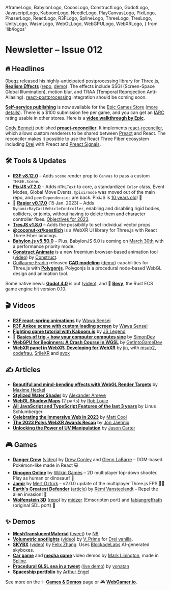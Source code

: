   AframeLogo,
  BabylonLogo,
  CocosLogo,
  ConstructLogo,
  GodotLogo,
  JavascriptLogo,
  KaboomLogo,
  NeedleLogo,
  PlayCanvasLogo,
  PixiLogo,
  PhaserLogo,
  ReactLogo,
  R3FLogo,
  SplineLogo,
  ThreeLogo,
  TresLogo,
  UnityLogo,
  WasmLogo,
  WebGLLogo,
  WebGPULogo,
  WebXRLogo,
} from 'lib/logos'

# Newsletter – Issue 012

<SubTitleDate value="2023-03-15" />

<NoBulletListStyles />
<NewsletterStyles />

## 🔥 Headlines

<ThreeLogo /> [0beqz](https://x.com/0beqz) released his highly-anticipated postprocessing library
for Three.js, [**Realism Effects**](https://x.com/0beqz/status/1632109961768476672)
([repo](https://github.com/0beqz/realism-effects), [demo](https://realism-effects.vercel.app/)). The
effects include SSGI (Screen-Space Global Illumination), motion blur, and TRAA (Temporal
Reprojection
Anti-Aliasing). <R3FLogo /> [react-postprocessing](https://github.com/pmndrs/react-postprocessing)
integration should be coming soon.

[**Self-service publishing**](https://www.unrealengine.com/en-US/blog/self-service-publishing-now-available-for-the-epic-games-store) is now available for the [Epic Games Store](https://store.epicgames.com/) ([more details](https://store.epicgames.com/en-US/news/epic-games-store-launches-self-publishing-tools-for-game-developers-and-publishers)). There is a $100 submission fee per game, and you can get an [IARC](https://en.wikipedia.org/wiki/International_Age_Rating_Coalition) rating usable in other stores. Here is a [**video walkthrough by Epic**](https://www.youtube.com/live/dV8L5pto39k?feature=share&t=544).

<R3FLogo /> [Cody Bennett](https://x.com/Cody_J_Bennett) published
[**preact-reconcilier**](https://x.com/Cody_J_Bennett/status/1632674026408558592). It implements
[react-reconciler](https://www.npmjs.com/package/react-reconciler), which allows custom renderers to
be shared between [Preact](https://preactjs.com/) and React. The reconciler makes it possible to use
the React Three Fiber ecosystem including [Drei](https://github.com/pmndrs/drei) with Preact and
[Preact Signals](https://x.com/Cody_J_Bennett/status/1633063536158023680).

## 🛠 Tools & Updates

- <R3FLogo /> [**R3F v8.12.0**](https://github.com/pmndrs/react-three-fiber/releases) – Adds `scene`
  render prop to `Canvas` to pass a custom `THREE.Scene`.
- <PixiLogo /> [**PixiJS v7.2.0**](https://github.com/pixijs/pixijs/releases) – Adds `HTMLText` to
  core, a standardized `Color` class, Event Modes, Global Move Events. `@pixi/node` was moved out of
  the main repo, and `peerDependencies` are back. PixiJS is [10 years
  old](https://x.com/PixiJS/status/1633163753603702784)! 🎂
- 🤺 [**Rapier v0.17.0**](https://github.com/dimforge/rapier/blob/13816245790b6b8b3791d80000c3350ba0a42053/CHANGELOG.md) (15 Jan. 2023) – Adds `DynamicRayCastVehicleController`, enabling and disabling rigid bodies, colliders, or joints, without having to delete them and character controller fixes. [Objectives for 2023](https://www.dimforge.com/blog/2023/01/22/the-year-2022-in-dimforge).
- <TresLogo /> [**TresJS v1.8.0**](https://x.com/alvarosabu/status/1631670719955255298) – Adds the
  possibility to set individual vector props.
- <WebXRLogo /> [**@coconut-xr/koestlich**](https://coconut-xr.github.io/koestlich/) is a WebXR UI
  library for <ThreeLogo /> Three.js with <R3FLogo /> React Three Fiber bindings.
- <BabylonLogo /> [**Babylon.js v5.50.0**](https://github.com/BabylonJS/Babylon.js/releases) – Plus,
  BabylonJS 6.0 is coming on [March 30th](https://x.com/babylonjs/status/1632803229057662976) with a
  performance priority mode.
- <ConstructLogo /> [**Construct
  Animate**](https://www.construct.net/en/blogs/construct-official-blog-1/launching-construct-animate-1612)
  is a new freemium browser-based animation tool
  ([video](https://www.youtube.com/watch?v=dmTl0dyy4D4)) by
  [Construct](https://www.construct.net/en).
- <ThreeLogo /> [Guillaume Fradin](https://x.com/fradingue) released [**CAD
  modeling**](https://x.com/fradingue/status/1634604273433563137)
  ([demo](https://polygonjs.com/examples/bycategory:modeling:cadbasics)) capabilities for Three.js
  with [**Polygonjs**](https://polygonjs.com/). Polygonjs is a procedural node-based WebGL design
  and animation tool.

Some native news: <GodotLogo /> [**Godot 4.0**](https://godotengine.org/article/godot-4-0-sets-sail/) is out ([video](https://www.youtube.com/watch?v=chXAjMQrcZk)), and 🦀 [**Bevy**](https://bevyengine.org/news/bevy-0-10/), the Rust ECS game engine hit version 0.10.

## 🎬 Videos

- <R3FLogo /> [**R3F react-spring animations**](https://www.youtube.com/watch?v=kOeflXVJ0cc) by
  [Wawa Sensei](https://x.com/wawasensei)
- <R3FLogo /> [**R3F Ankou scene with custom loading
  screen**](https://www.youtube.com/watch?v=L12wIvuZTOY) by [Wawa Sensei](https://x.com/wawasensei)
- <KaboomLogo /> [**Fighting game tutorial with
  Kaboom.js**](https://www.youtube.com/watch?v=TLH0taCeE6I) by [JS
  Legend](https://x.com/JSLegendDev)
- 📐 [**Basics of trig + how your computer computes sine**](https://www.youtube.com/watch?v=kkMt4lrJzs8) by [SimonDev](https://x.com/iced_coffee_dev)
- <WebGPULogo /> [**WebGPU for Beginners: A Crash Course in
  WGSL**](https://www.youtube.com/watch?v=vPEiCNjjjFU&list=PLn3eTxaOtL2Ns3wkxdyS3CiqkJuwQdZzn) by
  [GetIntoGameDev](https://www.youtube.com/@GetIntoGameDev)
- <WebXRLogo /> [**WebXR panel in WebXR: Developing for
  WebXR**](https://www.youtube.com/watch?v=0QQyqRGnINs) by [jin](https://x.com/dankvr), with
  [msub2](https://x.com/msub2official), [codefrau](https://x.com/codefrau),
  [SrileXR](https://x.com/srilexr) and [svox](https://svox.glitch.me/)

## ✍️ Articles

- <R3FLogo /> [**Beautiful and mind-bending effects with WebGL Render
  Targets**](https://blog.maximeheckel.com/posts/beautiful-and-mind-bending-effects-with-webgl-render-targets/)
  by [Maxime Heckel](https://x.com/MaximeHeckel)
- <UnityLogo /> [**Stylized Water
  Shader**](https://alexanderameye.github.io/notes/stylized-water-shader/) by [Alexander
  Ameye](https://x.com/alexanderameye)
- <WebGLLogo /> [**WebGL Shadow
  Maps**](https://roblouie.com/article/1034/webgl-shadow-maps-part-1-as-simple-as-possible/) (2
  parts) by [Rob Louie](https://x.com/rob_louie)
- <JavascriptLogo /> [**All JavaScript and TypeScript Features of the last 3
  years**](https://betterprogramming.pub/all-javascript-and-typescript-features-of-the-last-3-years-629c57e73e42)
  by Linus Schlumberger
- <WebXRLogo /> [**Celebrating the Immersive Web in
  2023**](https://mattcool.tech/posts/celebrating-the-immersive-web-in-2023) by [Matt
  Cool](https://x.com/MattBCool)
- <WebXRLogo /> [**The 2023 Polys WebXR Awards
  Recap**](https://arpost.co/2023/03/07/the-2023-polys-webxr-awards-recap/) by [Jon
  Jaehnig](https://x.com/JaehnigJon)
- <BabylonLogo /> [**Unlocking the Power of UV
  Manipulation**](https://babylonjs.medium.com/unlocking-the-power-of-uv-manipulation-3114c1501232)
  by [Jason Carter](https://x.com/pirate_jc)

## 🎮 Games

- <ReactLogo /> [**Danger Crew**](https://play.thedangercrew.com/)
  ([video](https://www.youtube.com/watch?v=nHaiLWUaWWw)) by [Drew
  Conley](https://x.com/drewconley13) and [Glenn LaBarre](https://x.com/GlennLaBarre) – DOM-based
  Pokémon-like made in React 💻
- <PhaserLogo /> [**Dinogen Online**](https://dinogenonline.com/play/) by [Wilkin
  Games](https://wilkingames.com/) – 2D multiplayer top-down shooter. Play as human or dinosaur! 🦖
- <ThreeLogo /> [**Jamir**](https://jamir.io/) by [Mert Öztürk](https://x.com/jamir_io) – v2.0.0
  update of the multiplayer Three.js FPS 🧑‍🚀
- <PixiLogo /> [**Earth's Greatest Defender**](https://egd.tap2play.io/)
  ([article](https://www.indiedb.com/games/earths-greatest-defender/news/introducing-earths-greatest-defender))
  by [Rémi Vansteelandt](https://x.com/remvst) – Repel the alien invasion! 👾
- <WasmLogo /> [**Wolfenstein 3D**](https://wolfenstein.netlify.app/)
  ([repo](https://github.com/midzer/wolf4sdl)) by [midzer](https://github.com/midzer) (Emscripten
  port) and [fabiangreffrath](https://github.com/fabiangreffrath) (original SDL port) 🔫

## ✨ Demos

- <ThreeLogo /> [**MeshTranslucentMaterial**](https://n8python.github.io/subsurfaceScatteringMat/)
  ([tweet](https://x.com/N8Programs/status/1634338290412273670)) by [N8](https://x.com/N8Programs)
- <ThreeLogo /> [**Volumetric
  spotlights**](https://vis-prime.github.io/explore-vanilla-drei/?scene=WIP_SpotLight1)
  ([video](https://x.com/vis_prime/status/1635468289316114433)) by
  [V_Prime](https://x.com/vis_prime) for [Drei vanilla](https://github.com/pmndrs/drei-vanilla).
- <WebXRLogo /> [**SKYBX**](https://skybx.elixrjs.io/)
  ([video](https://x.com/felix_trz/status/1630864195796480001)) by [Felix
  Zhang](https://x.com/felix_trz). Uses [BlockadeLabs](https://www.blockadelabs.com/) AI-generated
  skyboxes.
- <SplineLogo /> [**Car game**](https://x.com/Mark_Linington/status/1630731234015064066) and
  [**mecha game**](https://x.com/Mark_Linington/status/1632057100162732034) video demos by [Mark
  Linington](https://x.com/Mark_Linington), made in [Spline](https://spline.design/).
- <WebGLLogo /> [**Procedural GLSL sea in a
  tweet**](https://x.com/zozuar/status/1632160439944478721) ([live
  demo](https://twigl.app/?ol=true&ss=-NPivuXkgj-je0DIXAPx)) by [yonatan](https://x.com/zozuar)
- <R3FLogo /> [**Spaceship portfolio**](https://aengel-dev.com/) by [Arthur
  Engel](https://x.com/ArthurEngelDev)

See more on the ✨ [**Games & Demos**](https://www.webgamedev.com/games-demos) page or 🎮 [**WebGamer.io**](https://webgamer.io/).

<NewsletterFooter tweetId="1636060076602712067" />
